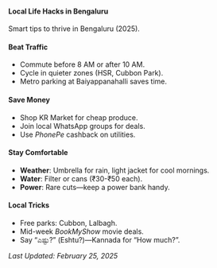 #### Local Life Hacks in Bengaluru

Smart tips to thrive in Bengaluru (2025).

#### Beat Traffic

- Commute before 8 AM or after 10 AM.
- Cycle in quieter zones (HSR, Cubbon Park).
- Metro parking at Baiyappanahalli saves time.

#### Save Money

- Shop KR Market for cheap produce.
- Join local WhatsApp groups for deals.
- Use _PhonePe_ cashback on utilities.

#### Stay Comfortable

- **Weather**: Umbrella for rain, light jacket for cool mornings.
- **Water**: Filter or cans (₹30-₹50 each).
- **Power**: Rare cuts—keep a power bank handy.

#### Local Tricks

- Free parks: Cubbon, Lalbagh.
- Mid-week _BookMyShow_ movie deals.
- Say “ಎಷ್ಟು?” (Eshtu?)—Kannada for “How much?”.

_Last Updated: February 25, 2025_

